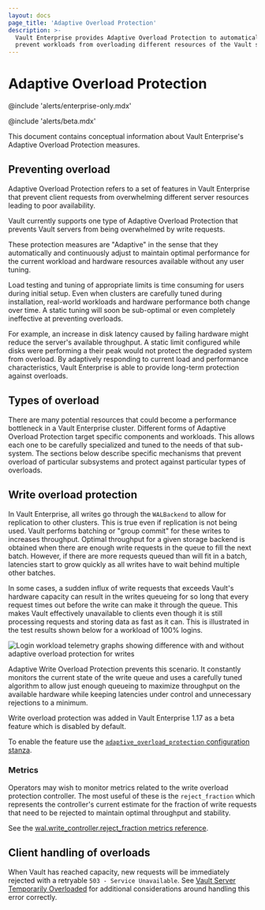 ```yaml
---
layout: docs
page_title: 'Adaptive Overload Protection'
description: >-
  Vault Enterprise provides Adaptive Overload Protection to automatically
  prevent workloads from overloading different resources of the Vault servers.
---
```


# Adaptive Overload Protection

@include 'alerts/enterprise-only.mdx'

@include 'alerts/beta.mdx'

This document contains conceptual information about Vault Enterprise's Adaptive
Overload Protection measures.

## Preventing overload

Adaptive Overload Protection refers to a set of features in Vault Enterprise
that prevent client requests from overwhelming different server resources
leading to poor availability.

Vault currently supports one type of Adaptive Overload Protection that prevents
Vault servers from being overwhelmed by write requests.

These protection measures are "Adaptive" in the sense that they automatically
and continuously adjust to maintain optimal performance for the current workload
and hardware resources available without any user tuning.

Load testing and tuning of appropriate limits is time consuming for users during
initial setup. Even when clusters are carefully tuned during installation,
real-world workloads and hardware performance both change over time. A static
tuning will soon be sub-optimal or even completely ineffective at preventing
overloads.

For example, an increase in disk latency caused by failing hardware might reduce
the server's available throughput. A static limit configured while disks were
performing a their peak would not protect the degraded system from overload. By
adaptively responding to current load and performance characteristics, Vault
Enterprise is able to provide long-term protection against overloads.

## Types of overload

There are many potential resources that could become a performance bottleneck in
a Vault Enterprise cluster. Different forms of Adaptive Overload Protection
target specific components and workloads. This allows each one to be carefully
specialized and tuned to the needs of that sub-system. The sections below
describe specific mechanisms that prevent overload of particular subsystems and
protect against particular types of overloads.

## Write overload protection

In Vault Enterprise, all writes go through the `WALBackend` to allow for
replication to other clusters. This is true even if replication is not being
used. Vault performs batching or "group commit" for these writes to increases
throughput. Optimal throughput for a given storage backend is obtained when
there are enough write requests in the queue to fill the next batch. However, if
there are more requests queued than will fit in a batch, latencies start to grow
quickly as all writes have to wait behind multiple other batches.

In some cases, a sudden influx of write requests that exceeds Vault's hardware
capacity can result in the writes queueing for so long that every request times
out before the write can make it through the queue. This makes Vault effectively
unavailable to clients even though it is still processing requests and storing
data as fast as it can. This is illustrated in the test results shown below for
a workload of 100% logins.

![Login workload telemetry graphs showing difference with and without adaptive overload protection for writes](/img/adaptive-overload-protection-writes.png)

Adaptive Write Overload Protection prevents this scenario. It constantly
monitors the current state of the write queue and uses a carefully tuned
algorithm to allow just enough queueing to maximize throughput on the available
hardware while keeping latencies under control and unnecessary rejections to a
minimum.

Write overload protection was added in Vault Enterprise 1.17 as a beta feature
which is disabled by default.

To enable the feature use the [`adaptive_overload_protection` configuration
stanza](/vault/docs/configuration/adaptive-overload-protection).

### Metrics

Operators may wish to monitor metrics related to the write overload protection
controller. The most useful of these is the `reject_fraction` which represents
the controller's current estimate for the fraction of write requests that need
to be rejected to maintain optimal throughput and stability.

See the [wal.write_controller.reject_fraction metrics reference](/vault/docs/internals/telemetry/metrics/availability#vault-wal-write_controller-reject_fraction).

## Client handling of overloads

When Vault has reached capacity, new requests will be immediately rejected with
a retryable `503 - Service Unavailable`. See [Vault Server Temporarily
Overloaded](/vault/docs/concepts/adaptive-overload-protection/vault-server-temporarily-overloaded)
for additional considerations around handling this error correctly.